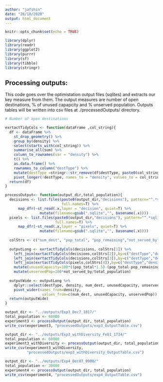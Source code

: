 ```yaml
---
author: "jafshin"
date: "26/10/2020"
output: html_document
---
```


```r
knitr::opts_chunk$set(echo = TRUE)

library(dplyr)
library(readr)
library(ggplot2)
library(purrr)
library(sf)
library(tibble)
library(stringr)

```

## Processing outputs:

This code goes over the optimistation output files (sqlites) and extracts our key measure from them.
The output measures are number of open destinations, % of unused capapcity and % unserved population.
Outputs tables will be written into csv files at ./processedOutputs/ directory.

```r

# Number of open destinations

exrtactTidyCols <- function(dataFrame ,col_string){
  df <- dataFrame %>%
    st_drop_geometry() %>% 
    group_by(density) %>% 
    select(starts_with(col_string)) %>%
    summarise_all(sum) %>% 
    column_to_rownames(var = "density") %>% 
    t() %>% 
    as.data.frame() %>% 
    rownames_to_column("destType") %>% 
    mutate(destType =stringr::str_remove(df$destType, paste0(col_string,"_"))) %>% 
    pivot_longer(!destType, names_to = "density", values_to = col_string)
  return(df)
}

processOutput<- function(output_dir,total_population){
  decisions <- list.files(paste0(output_dir,"decisions"), pattern="^.*sqlite$", 
                          full.names=T) %>%
      map_dfr(~st_read(.x,layer = "decision", quiet=T) %>% 
                mutate(filename=gsub(".sqlite","", basename(.x))))
  pixels <- list.files(paste0(output_dir,"decisions"), pattern="^.*sqlite$", 
                       full.names=T) %>%
      map_dfr(~st_read(.x,layer = "pixels", quiet=T) %>% 
                mutate(filename=gsub(".sqlite","", basename(.x))))
  
  colStrs <- c("num_dest", "pop_total", "pop_remaining","not_served_by")
  
  outputLong <- exrtactTidyCols(decisions, colStrs[1]) %>%
    left_join(exrtactTidyCols(decisions,colStrs[2]),by=c("destType","density")) %>% 
    left_join(exrtactTidyCols(decisions,colStrs[3]),by=c("destType","density")) %>% 
    left_join(exrtactTidyCols(pixels,colStrs[4]),by=c("destType","density")) %>% 
    mutate(unusedCapacity=100*((pop_total*1.5)-(pop_total-pop_remaining))/(pop_total*1.5)) %>% 
    mutate(unservedPop=100*not_served_by/total_population)
  
  outputWide <- outputLong %>% 
    dplyr::select(destType, density, num_dest, unusedCapacity, unservedPop) %>% 
    pivot_wider(names_from=density, 
                 values_from=c(num_dest, unusedCapacity, unservedPop))
  return(outputWide)
}

output_dir <- "../outputs/Exp3_Dec7_1017/"
total_population <- 60000
experiment3 <- processOutput(output_dir, total_population)
write_csv(experiment3, "processedOutputs/exp3_OutputTable.csv")

output_dir <- "../outputs/Exp3_withDiversity_Feb1_1734/"
total_population <- 60000
experiment3_withDiversity <- processOutput(output_dir, total_population)
write_csv(experiment3_withDiversity, 
          "processedOutputs/exp3_withDiversity_OutputTable.csv")

output_dir <- "../outputs/Exp4_Dec07_0900/"
total_population <- 30000
experiment4 <- processOutput(output_dir, total_population)
write_csv(experiment4, "processedOutputs/exp4_OutputTable.csv")

```